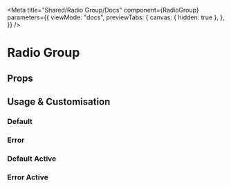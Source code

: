 
<Meta
  title="Shared/Radio Group/Docs"
  component={RadioGroup}
  parameters={{
    viewMode: "docs",
    previewTabs: {
      canvas: { hidden: true },
    },
  }}
/>

# Radio Group

## Props

<ArgsTable of={RadioGroup} />

## Usage & Customisation

### Default

<Canvas>
  <Story id="shared-radio-group--default" />
</Canvas>

### Error

<Canvas>
  <Story id="shared-radio-group--error" />
</Canvas>

### Default Active

<Canvas>
  <Story id="shared-radio-group--default-active" />
</Canvas>

### Error Active

<Canvas>
  <Story id="shared-radio-group--error-active" />
</Canvas>
